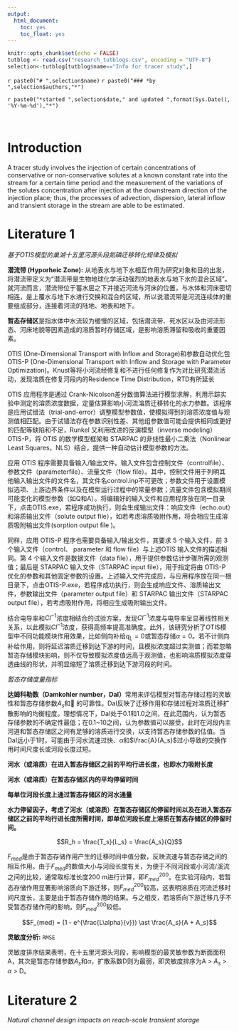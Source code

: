 ```yaml
---
output:
  html_document:
    toc: yes
    toc_float: yes
---
```


```r
knitr::opts_chunk$set(echo = FALSE)
tutblog <- read.csv("research_tutblogs.csv", encoding = "UTF-8")
selection<-tutblog[tutblog$name=="Info for tracer study",]
```
`r paste0("# ",selection$name)`
`r paste0("### *by ",selection$authors,"*")`

<div class = "row">
<div class = "col-md-9">`r paste0("*started ",selection$date," and updated ",format(Sys.Date(), '%Y-%m-%d'),"*")`</div>

<br/>

# Introduction
A tracer study involves the injection of certain concentrations of conservative or non-conservative solutes at a known constant rate into the stream for a certain time period and the measurement of the variations of the solutes concentration after injection at the downstream direction of the injection place; thus, the processes of advection, dispersion, lateral inflow and transient storage in the stream are able to be estimated. 

# Literature 1

*基于OTIS模型的巢湖十五里河源头段氮磷迁移转化规律及模拟*

**潜流带 (Hyporheic Zone):** 从地表水与地下水相互作用为研究对象和目的出发，将潜流带定义为“潜流带是生物地球化学活动强烈的地表水与地下水的混合区域”。就河流而言，潜流带位于蓄水层之下并接近河流与河床的位置，与水体和河床密切相连，是上覆水与地下水进行交换和混合的区域，所以说潜流带是河流连续体的重要组成部分，连接着河流的陆地、地表和地下。

**暂态存储区**是指水体中水流较为缓慢的区域，包括潜流带、死水区以及由河流形态、河床地貌等因素造成的溶质暂时存储区域，是影响溶质滞留和吸收的重要因素。

OTIS (One-Dimensional Transport with Inflow and Storage)和参数自动优化包OTIS-P (One-Dimensional Transport with Inflow and Storage with Parameter Optimization)。Knust等将小河流经修复和不进行任何修复作为对比研究潜流活动，发现溶质在修复河段内的Residence Time Distribution，RTD有所延长

OTIS 应用程序是通过 Crank-Nicolson差分数值算法进行模型求解，利用示踪实验中测定的溶质浓度数据，定量估算影响小河流溶质迁移转化的水力参数。该程序是应用试错法（trial-and-error）调整模型参数值，使模拟得到的溶质浓度值与观测值相匹配。由于试错法存在参数识别性差、其他组参数值可能会提供相同或更好的匹配等缺陷和不足，Runkel 又利用改进的反演模型（inverse  modeling）OTIS-P，将 OTIS 的数学模型框架和 STARPAC 的非线性最小二乘法（Nonlinear Least Squares，NLS）结合，提供一种自动估计模型参数的方法。

应用 OTIS 程序需要具备输入/输出文件。输入文件包含控制文件（controlfile）、参数文件（parameterfile）、流量文件（flow file）。其中，控制文件用于列明其他输入输出文件的文件名，其文件名control.inp不可更改；参数文件用于设置模拟选项、上游边界条件以及在模型运行过程中的常量参数；流量文件包含模拟期间可能变化的模型参数（如Q和A）。将编辑好的输入文件和应用程序放在同一目录下，点击OTIS.exe，若程序成功执行，则会生成输出文件：响应文件（echo.out）和溶质输出文件（solute output file），如若考虑溶质吸附作用，将会相应生成溶质吸附输出文件(sorption output file )。  

同样，应用 OTIS-P 程序也需要具备输入/输出文件，其要求 5 个输入文件，前 3 个输入文件（control、  parameter 和  flow file）与上述OTIS 输入文件的描述相同。第 4 个输入文件是数据文件（data file），用于提供参数估计步骤所需的观测值；最后是 STARPAC 输入文件（STARPAC input file），用于指定将由 OTIS-P 优化的参数和其他固定参数的设置。上述输入文件完成后，与应用程序放在同一根目录下，点击OTIS-P.exe，若程序成功执行，则会生成响应文件、溶质输出文件，参数输出文件（parameter output file）和 STARPAC 输出文件（STARPAC output file），若考虑吸附作用，将相应生成吸附输出文件。

结合电导率和$Cl^{-1}$浓度相结合的试验方案，发现$Cl^{-1}$浓度与电导率呈显著线性相关关系，以此模拟$Cl^{-1}$浓度，获得高频率提高准确度。此外，该研究分析了OTIS模型中不同功能模块作用效果，比如侧向补给$q_L = 0$或暂态存储$\alpha = 0$。若不计侧向补给作用，则将延迟溶质迁移到达下游的时间，且模拟浓度超过实测值；而若忽略暂态存储模块影响，则不仅导致模拟浓度值远高于观测值，也影响溶质模拟浓度穿透曲线的形状，并明显缩短了溶质迁移到达下游河段的时间。

*暂态存储度量指标*

**达姆科勒数（Damkohler number，DaI）**常用来评估模型对暂态存储过程的灵敏性和暂态存储参数$A_s$和 的可靠性。DaI反映了迁移作用和存储过程对溶质迁移扩散影响的均衡程度。理想情况下，DaI处于0.1和1.0之间，在此范围内，认为暂态存储参数的不确定性最低；在0.1~10之间，认为参数值可以接受，此时在河段内主河道和暂态存储区之间有足够的溶质进行交换，以支持暂态存储参数的估值。当DaI远小于1时，可能由于河水流速过快、$\alpha$和$\frac{A}{A_s}$过小导致的交换作用时间尺度长或河段长度过短。

**河水（或溶质）在进入暂态存储区之前的平均行进长度，也即水力吸附长度**

**河水（或溶质）在暂态存储区内的平均停留时间**

**每单位河段长度上通过暂态存储区的河水通量**

**水力停留因子，考虑了河水（或溶质）在暂态存储区的停留时间以及在进入暂态存储区之前的平均行进长度所需时间，即单位河段长度上溶质在暂态存储区的停留时间。** 

$$R_h = \frac{T_s}{L_s} = \frac{A_s}{Q}$$

$F_{med}$是由于暂态存储作用产生的迁移时间中值分数，反映流速与暂态存储之间的相互作用。由于$F_{med}$的数值大小与河段长度有关，为便于不同河段或小河流/溪流之间的比较，通常取标准长度200 m进行计算，即$F_{med}^{200}$。在实验河段内，若暂态存储作用显著影响溶质向下游迁移，则$F_{med}^{200}$较高，这表明溶质在河流迁移时间尺度长，主要是由于暂态存储作用的结果。与之相反，若溶质向下游迁移几乎不受暂态存储作用的影响，则$F_{med}^{200}$较低。

$$F_{med} = (1 - e^{\frac{L\alpha}{v}}) \ast \frac{A_s}{A + A_s}$$

**灵敏度分析:** `RMSE`

灵敏度排序结果表明，在十五里河源头河段，影响模型的最灵敏参数为断面面积A，其次是暂态存储参数$A_s$和$\alpha$，扩散系数D则为最弱，即灵敏度排序为A > $A_s$ > $\alpha$ > D。


# Literature 2

*Natural channel design impacts on reach-scale transient storage*

























